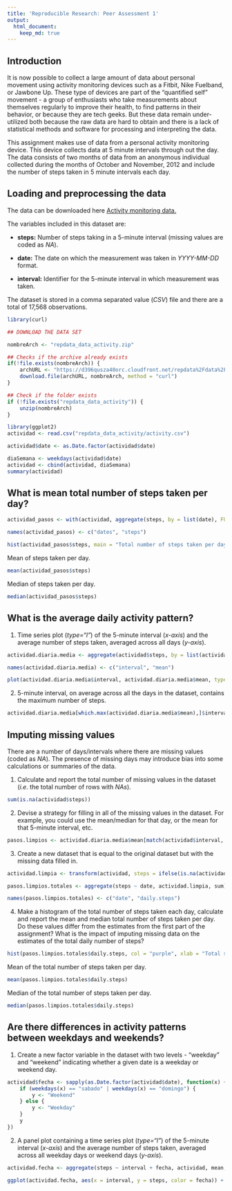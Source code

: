 ```yaml
---
title: 'Reproducible Research: Peer Assessment 1'
output: 
  html_document:
    keep_md: true
---
```

## Introduction

It is now possible to collect a large amount of data about personal movement using activity monitoring devices such as a Fitbit, Nike Fuelband, or Jawbone Up. These type of devices are part of the “quantified self” movement - a group of enthusiasts who take measurements about themselves regularly to improve their health, to find patterns in their behavior, or because they are tech geeks. But these data remain under-utilized both because the raw data are hard to obtain and there is a lack of statistical methods and software for processing and interpreting the data.

This assignment makes use of data from a personal activity monitoring device. This device collects data at 5 minute intervals through out the day. The data consists of two months of data from an anonymous individual collected during the months of October and November, 2012 and include the number of steps taken in 5 minute intervals each day.


## Loading and preprocessing the data

The data can be downloaded here [Activity monitoring data.](https://d396qusza40orc.cloudfront.net/repdata%2Fdata%2Factivity.zip)

The variables included in this dataset are:

- **steps:** Number of steps taking in a 5-minute interval (missing values are coded as *NA*).

- **date:** The date on which the measurement was taken in *YYYY-MM-DD* format.

- **interval:** Identifier for the 5-minute interval in which measurement was taken.

The dataset is stored in a comma separated value (*CSV*) file and there are a total of 17,568 observations.

```r
library(curl)

## DOWNLOAD THE DATA SET

nombreArch <- "repdata_data_activity.zip"

## Checks if the archive already exists
if(!file.exists(nombreArch)) {
    archURL <- "https://d396qusza40orc.cloudfront.net/repdata%2Fdata%2Factivity.zip"
    download.file(archURL, nombreArch, method = "curl")
}

## Check if the folder exists
if (!file.exists("repdata_data_activity")) {
    unzip(nombreArch)
}

```

```r
library(ggplot2)
actividad <- read.csv("repdata_data_activity/activity.csv")

actividad$date <- as.Date.factor(actividad$date)

diaSemana <- weekdays(actividad$date)
actividad <- cbind(actividad, diaSemana)
summary(actividad)
```

## What is mean total number of steps taken per day?

```r
actividad_pasos <- with(actividad, aggregate(steps, by = list(date), FUN = sum, na.rm = T))

names(actividad_pasos) <- c("dates", "steps")

hist(actividad_pasos$steps, main = "Total number of steps taken per day", xlab = "Total steps taken per day", col = "red", ylim = c(0, 20), breaks = seq(0, 25000, by = 2500))
```

Mean of steps taken per day.

```r
mean(actividad_pasos$steps)
```
Median of steps taken per day.
```r
median(actividad_pasos$steps)
```
## What is the average daily activity pattern?

1. Time series plot (*type=“l”*) of the 5-minute interval (*x-axis*) and the average number of steps taken, averaged across all days (*y-axis*).

```r
actividad.diaria.media <- aggregate(actividad$steps, by = list(actividad$interval), FUN = mean, na.rm = T)

names(actividad.diaria.media) <- c("interval", "mean")

plot(actividad.diaria.media$interval, actividad.diaria.media$mean, type = "l", xlab = "Interval", ylab = "Average number of steps", main = "Average number of steps per interval")
```

2. 5-minute interval, on average across all the days in the dataset, contains the maximum number of steps.

```r
actividad.diaria.media[which.max(actividad.diaria.media$mean),]$interval
```

## Imputing missing values

There are a number of days/intervals where there are missing values (coded as *NA*). The presence of missing days may introduce bias into some calculations or summaries of the data.

1. Calculate and report the total number of missing values in the dataset (*i.e*. the total number of rows with *NAs*).

```r
sum(is.na(actividad$steps))
```

2. Devise a strategy for filling in all of the missing values in the dataset. For example, you could use the mean/median for that day, or the mean for that 5-minute interval, etc.

```r
pasos.limpios <- actividad.diaria.media$mean[match(actividad$interval, actividad.diaria.media$interval)]
```

3. Create a new dataset that is equal to the original dataset but with the missing data filled in.

```r
actividad.limpia <- transform(actividad, steps = ifelse(is.na(actividad$steps), yes = pasos.limpios, no = actividad$steps))

pasos.limpios.totales <- aggregate(steps ~ date, actividad.limpia, sum)

names(pasos.limpios.totales) <- c("date", "daily.steps")
```

4. Make a histogram of the total number of steps taken each day, calculate and report the mean and median total number of steps taken per day. Do these values differ from the estimates from the first part of the assignment? What is the impact of imputing missing data on the estimates of the total daily number of steps?

```r
hist(pasos.limpios.totales$daily.steps, col = "purple", xlab = "Total steps per day", ylim = c(0, 30), main = "Total number of steps taken each day", breaks = seq(0, 25000, by = 2500))
```

Mean of the total number of steps taken per day.

```r
mean(pasos.limpios.totales$daily.steps)
```
Median of the total number of steps taken per day.
```r
median(pasos.limpios.totales$daily.steps)
```

## Are there differences in activity patterns between weekdays and weekends?

1. Create a new factor variable in the dataset with two levels - “weekday” and “weekend” indicating whether a given date is a weekday or weekend day.

```r
actividad$fecha <- sapply(as.Date.factor(actividad$date), function(x) {
    if (weekdays(x) == "sabado" | weekdays(x) == "domingo") {
        y <- "Weekend"
    } else {
        y <- "Weekday"
    }
    y
})
```

2. A panel plot containing a time series plot (*type=“l”*) of the 5-minute interval (*x-axis*) and the average number of steps taken, averaged across all weekday days or weekend days (*y-axis*).

```r
actividad.fecha <- aggregate(steps ~ interval + fecha, actividad, mean, na.rm = T)

ggplot(actividad.fecha, aes(x = interval, y = steps, color = fecha)) + geom_line() + labs(title = "Average daily stpes by date type", x = "Interval", y = "Average number of steps") + facet_wrap(~ fecha, ncol= 1, nrow = 2)
```

